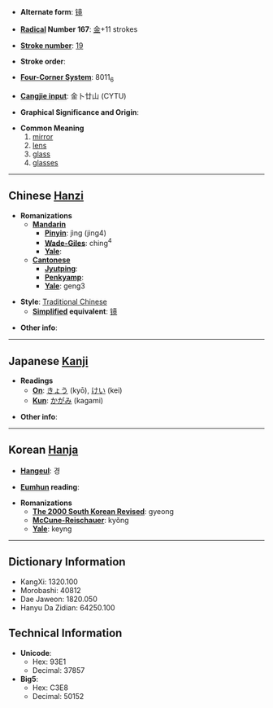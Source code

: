 * '''Alternate form''': [[镜]]

* '''[[Wiktionary:Chinese radical index| Radical]] Number 167''': [[Wiktionary:Chinese radical index 金|金]]+11 strokes

* '''[[Wiktionary:Chinese total strokes index|Stroke number]]''': [[Wiktionary:Chinese total strokes index 19|19]]

* '''Stroke order''': 

* '''[[Wiktionary:Chinese four corner index|Four-Corner System]]''': 8011<sub>6</sub>

* '''[[Wiktionary:Chinese Cangjie index|Cangjie input]]''': 金卜廿山 (CYTU)

* '''Graphical Significance and Origin''': 

* '''Common Meaning'''
*#[[mirror]]
*# [[lens]]
*# [[glass]]
*# [[glasses]]

----

== Chinese [[Hanzi]] ==

* '''Romanizations'''
** '''[[Mandarin]]'''
*** '''[[Pinyin]]''': jìng (jing4)
*** '''[[Wade-Giles]]''': ching<sup>4</sup>
*** '''[[Yale]]''': 
** '''[[Cantonese]]'''
*** '''[[Jyutping]]''':
*** '''[[Penkyamp]]''': 
*** '''[[Yale]]''': geng3

* '''Style''': [[Traditional Chinese]] 
** '''[[Simplified Chinese|Simplified]] equivalent''': [[镜]]

* '''Other info''': 

----

== Japanese [[Kanji]] ==

* '''Readings'''
** '''[[On]]''': [[きょう]] (kyō), [[けい]] (kei)
** '''[[Kun]]''': [[かがみ]] (kagami)

* '''Other info''':  

----

== Korean [[Hanja]] ==

* '''[[Hangeul]]''': 경

* '''[[Eumhun]] reading''': 

* '''Romanizations'''
** '''[[The 2000 South Korean Revised Romanization|The 2000 South Korean Revised]]''': gyeong
** '''[[McCune-Reischauer]]''': kyŏng
** '''[[Yale]]''': keyng

----

== Dictionary Information ==

* KangXi: 1320.100
* Morobashi: 40812
* Dae Jaweon: 1820.050
* Hanyu Da Zidian: 64250.100

== Technical Information ==

* '''Unicode''':
** Hex: 93E1
** Decimal: 37857
* '''Big5''':
** Hex: C3E8
** Decimal: 50152